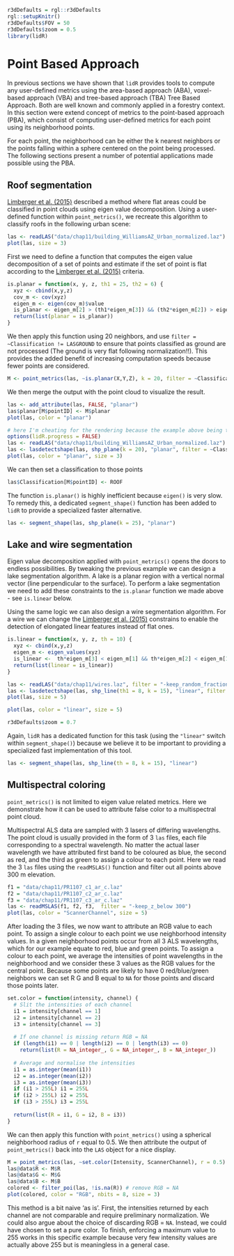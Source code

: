 ```r
r3dDefaults = rgl::r3dDefaults
rgl::setupKnitr()
r3dDefaults$FOV = 50
r3dDefaults$zoom = 0.5
library(lidR)
```
# Point Based Approach

In previous sections we have shown that `lidR` provides tools to compute any user-defined metrics using the area-based approach (ABA), voxel-based approach (VBA) and tree-based approach (TBA) Tree Based Approach. Both are well known and commonly applied in a forestry context. In this section were extend concept of metrics to the point-based approach (PBA), which consist of computing user-defined metrics for each point using its neighborhood points. 

For each point, the neighborhood can be either the k nearest neighbors or the points falling within a sphere centered on the point being processed. The following sections present a number of potential applications made possible using the PBA.

## Roof segmentation

[Limberger et al. (2015)](https://doi.org/10.1016/j.patcog.2014.12.020) described a method where flat areas could be classified  in point clouds using eigen value decomposition. Using a user-defined function within `point_metrics()`, we recreate this algorithm to classify roofs in the following urban scene:

```r
las <- readLAS("data/chap11/building_WilliamsAZ_Urban_normalized.laz")
plot(las, size = 3)
```

First we need to define a function that computes the eigen value decomposition of a set of points and estimate if the set of point is flat according to the [Limberger et al. (2015)](https://doi.org/10.1016/j.patcog.2014.12.020) criteria.

```r
is.planar = function(x, y, z, th1 = 25, th2 = 6) {
  xyz <- cbind(x,y,z)
  cov_m <- cov(xyz)
  eigen_m <- eigen(cov_m)$value
  is_planar <- eigen_m[2] > (th1*eigen_m[3]) && (th2*eigen_m[2]) > eigen_m[1]
  return(list(planar = is_planar))
}
```

We then apply this function using 20 neighbors, and use `filter = ~Classification != LASGROUND` to ensure that points classified as ground are not processed (The ground is very flat following normalization!!). This provides the added benefit of increasing computation speeds because fewer points are considered.

```r
M <- point_metrics(las, ~is.planar(X,Y,Z), k = 20, filter = ~Classification != LASGROUND)
```

We then merge the output with the point cloud to visualize the result.

```r
las <- add_attribute(las, FALSE, "planar")
las$planar[M$pointID] <- M$planar
plot(las, color = "planar")
```

```r
# here I'm cheating for the rendering because the example above being too long to compute
options(lidR.progress = FALSE)
las <- readLAS("data/chap11/building_WilliamsAZ_Urban_normalized.laz")
las <- lasdetectshape(las, shp_plane(k = 20), "planar", filter = ~Classification != LASGROUND)
plot(las, color = "planar", size = 3)
```

We can then set a classification to those points

```r
las$Classification[M$pointID] <- ROOF
```

The function `is.planar()` is highly inefficient because `eigen()` is very slow. To remedy this, a dedicated `segment_shape()` function has been added to `lidR` to provide a specialized faster alternative.

```r
las <- segment_shape(las, shp_plane(k = 25), "planar")
```

## Lake and wire segmentation

Eigen value decomposition applied with `point_metrics()` opens the doors to endless possibilities. By tweaking the previous example we can design a lake segmentation algorithm. A lake is a planar region with a vertical normal vector (line perpendicular to the surface). To perform a lake segmentation we need to add these constraints to the `is.planar` function we made above - see `is.linear` below. 

Using the same logic we can also design a wire segmentation algorithm. For a wire we can change the [Limberger et al. (2015)](https://doi.org/10.1016/j.patcog.2014.12.020) constrains to enable the detection of elongated linear features instead of flat ones.

```r
is.linear = function(x, y, z, th = 10) {
  xyz <- cbind(x,y,z)
  eigen_m <- eigen_values(xyz)
  is_linear <-  th*eigen_m[3] < eigen_m[1] && th*eigen_m[2] < eigen_m[1]
  return(list(linear = is_linear))
}
```

```r
las <- readLAS("data/chap11/wires.laz", filter = "-keep_random_fraction 0.3")
las <- lasdetectshape(las, shp_line(th1 = 8, k = 15), "linear", filter = ~Classification != LASGROUND)
plot(las, size = 5)
```

```r
plot(las, color = "linear", size = 5)
```

```r
r3dDefaults$zoom = 0.7
```

Again, `lidR` has a dedicated function for this task (using the `"linear"` switch within `segment_shape()`) because we believe it to be important to providing a specialized fast implementation of this tool.

```r
las <- segment_shape(las, shp_line(th = 8, k = 15), "linear")
```

## Multispectral coloring {#sec:pba-mscoloring}

`point_metrics()` is not limited to eigen value related metrics. Here we demonstrate how it can be used to attribute false color to a multispectral point cloud.

Multispectral ALS data are sampled with 3 lasers of differing wavelengths. The point cloud is usually provided in the form of 3 `las` files, each file corresponding to a spectral wavelength. No matter the actual laser wavelength we have attributed first band to be coloured as blue, the second as red, and the third as green to assign a colour to each point. Here we read the 3 `las` files using the `readMSLAS()` function and filter out all points above 300 m elevation.

```r
f1 = "data/chap11/PR1107_c1_ar_c.laz"
f2 = "data/chap11/PR1107_c2_ar_c.laz"
f3 = "data/chap11/PR1107_c3_ar_c.laz"
las <- readMSLAS(f1, f2, f3,  filter = "-keep_z_below 300")
plot(las, color = "ScannerChannel", size = 5)
```

After loading the 3 files, we now want to attribute an RGB value to each point. To assign a single colour to each point we use neighborhood intensity values. In a given neighborhood points occur from all 3 ALS wavelengths, which for our example equate to red, blue and green points. To assign a colour to each point, we average the intensities of point wavelengths in the neighborhood and we consider these 3 values as the RGB values for the central point. Because some points are likely to have 0 red/blue/green neighbors we can set R G and B equal to `NA` for those points and discard those points later.


```r
set.color = function(intensity, channel) {
  # Slit the intensities of each channel
  i1 = intensity[channel == 1]
  i2 = intensity[channel == 2]
  i3 = intensity[channel == 3]
  
  # If one channel is missing return RGB = NA
  if (length(i1) == 0 | length(i2) == 0 | length(i3) == 0)
    return(list(R = NA_integer_, G = NA_integer_, B = NA_integer_))
  
  # Average and normalise the intensities
  i1 = as.integer(mean(i1))
  i2 = as.integer(mean(i2))
  i3 = as.integer(mean(i3))
  if (i1 > 255L) i1 = 255L
  if (i2 > 255L) i2 = 255L
  if (i3 > 255L) i3 = 255L
  
  return(list(R = i1, G = i2, B = i3))
}
```

We can then apply this function with `point_metrics()` using a spherical neighborhood radius of `r` equal to 0.5. We then attribute the output of `point_metrics()` back into the `LAS` object for a nice display.

```r
M = point_metrics(las, ~set.color(Intensity, ScannerChannel), r = 0.5)
las@data$R <- M$R
las@data$G <- M$G
las@data$B <- M$B
colored <- filter_poi(las, !is.na(R)) # remove RGB = NA
plot(colored, color = "RGB", nbits = 8, size = 3)
```

This method is a bit naive 'as is'. First, the intensities returned by each channel are not comparable and require preliminary normalization. We could also argue about the choice of discarding RGB = `NA`. Instead, we could have chosen to set a pure color. To finish, enforcing a maximum value to 255 works in this specific example because very few intensity values are actually above 255 but is meaningless in a general case. 
